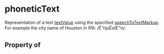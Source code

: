 # phoneticText

Representation of a text <a class="localLink" href="/textValue">textValue</a> using the specified <a class="localLink" href="/speechToTextMarkup">speechToTextMarkup</a>. For example the city name of Houston in IPA: /ËˆhjuËstÉ™n/.

## Property of



